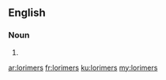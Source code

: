 ==English==

===Noun===
{{head|en|noun plural form}}

# {{plural of|lorimer|lang=en}}

[[ar:lorimers]]
[[fr:lorimers]]
[[ku:lorimers]]
[[my:lorimers]]